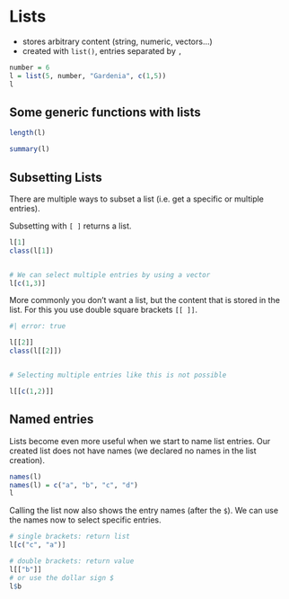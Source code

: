 # Lists

- stores arbitrary content (string, numeric, vectors...)
- created with `list()`, entries separated by `,`


```r
number = 6
l = list(5, number, "Gardenia", c(1,5))
l
```


## Some generic functions with lists

```r
length(l)

summary(l)
```


## Subsetting Lists


There are multiple ways to subset a list (i.e. get a specific or multiple entries).

Subsetting with `[ ]` returns a list.
```r
l[1]
class(l[1])


# We can select multiple entries by using a vector
l[c(1,3)]
```


More commonly you don't want a list, but the content that is stored in the list.
For this you use double square brackets `[[ ]]`.


```r
#| error: true

l[[2]]
class(l[[2]])


# Selecting multiple entries like this is not possible

l[[c(1,2)]]
```


## Named entries

Lists become even more useful when we start to name list entries.
Our created list does not have names (we declared no names in the list creation).


```r
names(l)
names(l) = c("a", "b", "c", "d")
l
```

Calling the list now also shows the entry names (after the `$`).
We can use the names now to select specific entries.

```r

# single brackets: return list
l[c("c", "a")]

# double brackets: return value
l[["b"]]
# or use the dollar sign $
l$b
```



